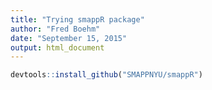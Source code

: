 ```yaml
---
title: "Trying smappR package"
author: "Fred Boehm"
date: "September 15, 2015"
output: html_document
---
```



```r
devtools::install_github("SMAPPNYU/smappR")
```
